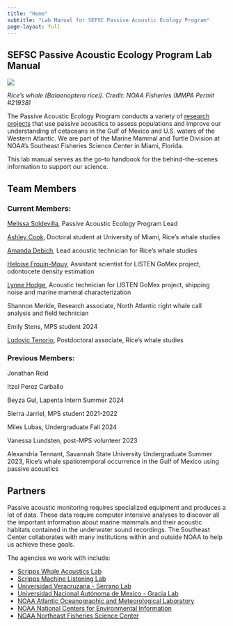 ```yaml
---
title: "Home"
subtitle: "Lab Manual for SEFSC Passive Acoustic Ecology Program"
page-layout: full
---
```


## SEFSC Passive Acoustic Ecology Program Lab Manual

![](content/images/Rices.png) 

*Rice’s whale (Balaenoptera ricei). Credit: NOAA Fisheries (MMPA Permit #21938)*


The Passive Acoustic Ecology Program conducts a variety of [research projects](https://www.fisheries.noaa.gov/science-data/passive-acoustic-research-southeast-fisheries-science-center) that use passive acoustics to assess populations and improve our understanding of cetaceans in the Gulf of Mexico and U.S. waters of the Western Atlantic. We are part of the Marine Mammal and Turtle Division at NOAA's Southeast Fisheries Science Center in Miami, Florida.

This lab manual serves as the go-to handbook for the behind-the-scenes information to support our science.

## Team Members

### Current Members:

[Melissa Soldevilla](https://www.fisheries.noaa.gov/contact/melissa-soldevilla-phd), Passive Acoustic Ecology Program Lead

[Ashley Cook](https://www.fisheries.noaa.gov/contact/ashley-cook), Doctoral student at University of Miami, Rice’s whale studies

[Amanda Debich](https://www.fisheries.noaa.gov/contact/amanda-debich), Lead acoustic technician for Rice’s whale studies

[Heloise Frouin-Mouy](https://www.fisheries.noaa.gov/contact/heloise-frouin-mouy-phd), Assistant scientist for LISTEN GoMex project, odontocete density estimation

[Lynne Hodge](https://www.fisheries.noaa.gov/contact/lynne-hodge-phd), Acoustic technician for LISTEN GoMex project, shipping noise and marine mammal characterization

Shannon Merkle, Research associate, North Atlantic right whale call analysis and field technician

Emily Stens, MPS student 2024

[Ludovic Tenorio](https://www.fisheries.noaa.gov/contact/ludovic-tenorio-halle-phd), Postdoctoral associate, Rice’s whale studies

### Previous Members:

Jonathan Reid

Itzel Perez Carballo

Beyza Gul, Lapenta Intern Summer 2024

Sierra Jarriel, MPS student 2021-2022

Miles Lubas, Undergraduate Fall 2024

Vanessa Lundsten, post-MPS volunteer 2023

Alexandria Tennant, Savannah State University Undergraduate Summer 2023, Rice's whale spatiotemporal occurrence in the Gulf of Mexico using passive acoustics

## Partners

Passive acoustic monitoring requires specialized equipment and produces a lot of data. These data require computer intensive analyses to discover all the important information about marine mammals and their acoustic habitats contained in the underwater sound recordings. The Southeast Center collaborates with many institutions within and outside NOAA to help us achieve these goals.

The agencies we work with include:

-   [Scripps Whale Acoustics Lab](https://www.cetus.ucsd.edu/)
-   [Scripps Machine Listening Lab](https://sioml.ucsd.edu/)
-   [Universidad Veracruzana - Serrano Lab](https://www.uv.mx/personal/arserrano/)
-   [Universidad Nacional Autónoma de Mexico - Gracia Lab](https://www.icmyl.unam.mx/quienes_somos/personal_academico/gracia-gasca-adolfo)
-   [NOAA Atlantic Oceanographic and Meteorological Laboratory](https://www.aoml.noaa.gov/people/matthieu-le-henaff/)
-   [NOAA National Centers for Environmental Information](https://www.ncei.noaa.gov/products/passive-acoustic-data)
-   [NOAA Northeast Fisheries Science Center](https://www.fisheries.noaa.gov/new-england-mid-atlantic/endangered-species-conservation/passive-acoustic-research-northeast)
